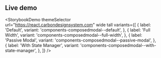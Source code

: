 ## Live demo

<StorybookDemo
  themeSelector
  url="https://react.carbondesignsystem.com"
  wide
  tall
  variants={[
    {
      label: 'Default',
      variant: 'components-composedmodal--default',
    },
    {
      label: 'Full Width',
      variant: 'components-composedmodal--full-width',
    },
    {
      label: 'Passive Modal',
      variant: 'components-composedmodal--passive-modal',
    },
    {
      label: 'With State Manager',
      variant: 'components-composedmodal--with-state-manager',
    },
  ]}
/>
